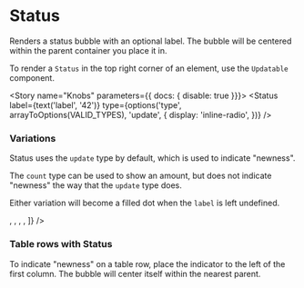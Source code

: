 


<Meta title="Components/Status" decorators={[withKnobs]} component={Status} />

# Status

<ImportPath component={Status}  />

Renders a status bubble with an optional label. The bubble will be centered within the
parent container you place it in.

To render a `Status` in the top right corner of an element, use the `Updatable` component.

<Story name="Knobs" parameters={{ docs: { disable: true }}}>
  <Status
    label={text('label', '42')}
    type={options('type', arrayToOptions(VALID_TYPES), 'update', {
      display: 'inline-radio',
    })}
  />
</Story>

<Preview isExpanded>
  <Status
    label="42"
  />
</Preview>

<Props of={Status} />

### Variations

Status uses the `update` type by default, which is used to indicate "newness".

The `count` type can be used to show an amount, but does not indicate "newness" the way
that the `update` type does.

Either variation will become a filled dot when the `label` is left undefined.

<Preview>
  <Story name="Variations">
    <GapList
      items={[
        <Status label="42" />,
        <Status label="42" type="count" />,
        <Status />,
        <Status type="count" />,
      ]}
    />
  </Story>
</Preview>

### Table rows with Status

To indicate "newness" on a table row, place the indicator to the left of the first column.
The bubble will center itself within the nearest parent.

<Preview>
  <Story name="With table rows">
    <Flex>
      <FlexItem shrink>
        <div style={{width: '100%', height: '32px'}}>
          <Status />
        </div>
      </FlexItem>
      <FlexItem>
        <div className="bgColor--haze" style={{width: '100%', height: '32px'}} />
      </FlexItem>
    </Flex>
  </Story>
</Preview>
